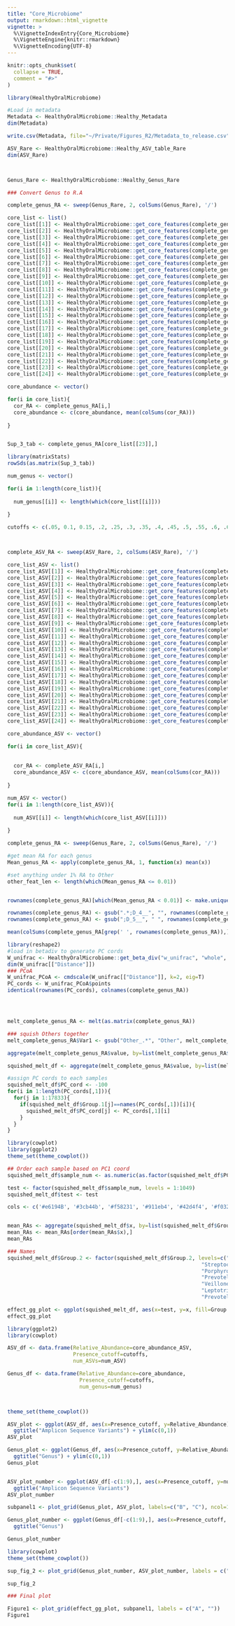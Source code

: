 ```yaml
---
title: "Core_Microbiome"
output: rmarkdown::html_vignette
vignette: >
  %\VignetteIndexEntry{Core_Microbiome}
  %\VignetteEngine{knitr::rmarkdown}
  %\VignetteEncoding{UTF-8}
---
```


```r
knitr::opts_chunk$set(
  collapse = TRUE,
  comment = "#>"
)
```

```r
library(HealthyOralMicrobiome)

```


```r
#Load in metadata
Metadata <- HealthyOralMicrobiome::Healthy_Metadata
dim(Metadata)

write.csv(Metadata, file="~/Private/Figures_R2/Metadata_to_release.csv")

ASV_Rare <- HealthyOralMicrobiome::Healthy_ASV_table_Rare
dim(ASV_Rare)



Genus_Rare <- HealthyOralMicrobiome::Healthy_Genus_Rare

```



```r


### Convert Genus to R.A

complete_genus_RA <- sweep(Genus_Rare, 2, colSums(Genus_Rare), '/')

core_list <- list()
core_list[[1]] <- HealthyOralMicrobiome::get_core_features(complete_genus_RA, 0.05)
core_list[[2]] <- HealthyOralMicrobiome::get_core_features(complete_genus_RA, 0.1)
core_list[[3]] <- HealthyOralMicrobiome::get_core_features(complete_genus_RA, 0.15)
core_list[[4]] <- HealthyOralMicrobiome::get_core_features(complete_genus_RA, 0.20)
core_list[[5]] <- HealthyOralMicrobiome::get_core_features(complete_genus_RA, 0.25)
core_list[[6]] <- HealthyOralMicrobiome::get_core_features(complete_genus_RA, 0.30)
core_list[[7]] <- HealthyOralMicrobiome::get_core_features(complete_genus_RA, 0.35)
core_list[[8]] <- HealthyOralMicrobiome::get_core_features(complete_genus_RA, 0.4)
core_list[[9]] <- HealthyOralMicrobiome::get_core_features(complete_genus_RA, 0.45)
core_list[[10]] <- HealthyOralMicrobiome::get_core_features(complete_genus_RA, 0.5)
core_list[[11]] <- HealthyOralMicrobiome::get_core_features(complete_genus_RA, 0.55)
core_list[[12]] <- HealthyOralMicrobiome::get_core_features(complete_genus_RA, 0.6)
core_list[[13]] <- HealthyOralMicrobiome::get_core_features(complete_genus_RA, 0.65)
core_list[[14]] <- HealthyOralMicrobiome::get_core_features(complete_genus_RA, 0.70)
core_list[[15]] <- HealthyOralMicrobiome::get_core_features(complete_genus_RA, 0.75)
core_list[[16]] <- HealthyOralMicrobiome::get_core_features(complete_genus_RA, 0.80)
core_list[[17]] <- HealthyOralMicrobiome::get_core_features(complete_genus_RA, 0.85)
core_list[[18]] <- HealthyOralMicrobiome::get_core_features(complete_genus_RA, 0.90)
core_list[[19]] <- HealthyOralMicrobiome::get_core_features(complete_genus_RA, 0.95)
core_list[[20]] <- HealthyOralMicrobiome::get_core_features(complete_genus_RA, 0.96)
core_list[[21]] <- HealthyOralMicrobiome::get_core_features(complete_genus_RA, 0.97)
core_list[[22]] <- HealthyOralMicrobiome::get_core_features(complete_genus_RA, 0.98)
core_list[[23]] <- HealthyOralMicrobiome::get_core_features(complete_genus_RA, 0.99)
core_list[[24]] <- HealthyOralMicrobiome::get_core_features(complete_genus_RA, 1)

core_abundance <- vector()

for(i in core_list){
  cor_RA <- complete_genus_RA[i,]
  core_abundance <- c(core_abundance, mean(colSums(cor_RA)))
  
}


Sup_3_tab <- complete_genus_RA[core_list[[23]],]

library(matrixStats)
rowSds(as.matrix(Sup_3_tab))

num_genus <- vector()

for(i in 1:length(core_list)){
  
  num_genus[[i]] <- length(which(core_list[[i]]))
  
}

cutoffs <- c(.05, 0.1, 0.15, .2, .25, .3, .35, .4, .45, .5, .55, .6, .65, .7, .75, 0.80, 0.85, 0.90, 0.95, 0.96, 0.97, 0.98, 0.99, 1)




```

```r
complete_ASV_RA <- sweep(ASV_Rare, 2, colSums(ASV_Rare), '/')

core_list_ASV <- list()
core_list_ASV[[1]] <- HealthyOralMicrobiome::get_core_features(complete_ASV_RA, 0.05)
core_list_ASV[[2]] <- HealthyOralMicrobiome::get_core_features(complete_ASV_RA, 0.1)
core_list_ASV[[3]] <- HealthyOralMicrobiome::get_core_features(complete_ASV_RA, 0.15)
core_list_ASV[[4]] <- HealthyOralMicrobiome::get_core_features(complete_ASV_RA, 0.20)
core_list_ASV[[5]] <- HealthyOralMicrobiome::get_core_features(complete_ASV_RA, 0.25)
core_list_ASV[[6]] <- HealthyOralMicrobiome::get_core_features(complete_ASV_RA, 0.30)
core_list_ASV[[7]] <- HealthyOralMicrobiome::get_core_features(complete_ASV_RA, 0.35)
core_list_ASV[[8]] <- HealthyOralMicrobiome::get_core_features(complete_ASV_RA, 0.4)
core_list_ASV[[9]] <- HealthyOralMicrobiome::get_core_features(complete_ASV_RA, 0.45)
core_list_ASV[[10]] <- HealthyOralMicrobiome::get_core_features(complete_ASV_RA, 0.5)
core_list_ASV[[11]] <- HealthyOralMicrobiome::get_core_features(complete_ASV_RA, 0.55)
core_list_ASV[[12]] <- HealthyOralMicrobiome::get_core_features(complete_ASV_RA, 0.6)
core_list_ASV[[13]] <- HealthyOralMicrobiome::get_core_features(complete_ASV_RA, 0.65)
core_list_ASV[[14]] <- HealthyOralMicrobiome::get_core_features(complete_ASV_RA, 0.70)
core_list_ASV[[15]] <- HealthyOralMicrobiome::get_core_features(complete_ASV_RA, 0.75)
core_list_ASV[[16]] <- HealthyOralMicrobiome::get_core_features(complete_ASV_RA, 0.80)
core_list_ASV[[17]] <- HealthyOralMicrobiome::get_core_features(complete_ASV_RA, 0.85)
core_list_ASV[[18]] <- HealthyOralMicrobiome::get_core_features(complete_ASV_RA, 0.90)
core_list_ASV[[19]] <- HealthyOralMicrobiome::get_core_features(complete_ASV_RA, 0.95)
core_list_ASV[[20]] <- HealthyOralMicrobiome::get_core_features(complete_ASV_RA, 0.96)
core_list_ASV[[21]] <- HealthyOralMicrobiome::get_core_features(complete_ASV_RA, 0.97)
core_list_ASV[[22]] <- HealthyOralMicrobiome::get_core_features(complete_ASV_RA, 0.98)
core_list_ASV[[23]] <- HealthyOralMicrobiome::get_core_features(complete_ASV_RA, 0.99)
core_list_ASV[[24]] <- HealthyOralMicrobiome::get_core_features(complete_ASV_RA, 1)

core_abundance_ASV <- vector()

for(i in core_list_ASV){
  
    
  cor_RA <- complete_ASV_RA[i,]
  core_abundance_ASV <- c(core_abundance_ASV, mean(colSums(cor_RA)))
  
}

num_ASV <- vector()
for(i in 1:length(core_list_ASV)){
  
  num_ASV[[i]] <- length(which(core_list_ASV[[i]]))
  
}
```

```r

complete_genus_RA <- sweep(Genus_Rare, 2, colSums(Genus_Rare), '/')

#get mean RA for each genus
Mean_genus_RA <- apply(complete_genus_RA, 1, function(x) mean(x))

#set anything under 1% RA to Other
other_feat_len <- length(which(Mean_genus_RA <= 0.01))


rownames(complete_genus_RA)[which(Mean_genus_RA < 0.01)] <- make.unique(rep("Other", other_feat_len), "_")

rownames(complete_genus_RA) <- gsub(".*;D_4__", "", rownames(complete_genus_RA))
rownames(complete_genus_RA) <- gsub(";D_5__", " ", rownames(complete_genus_RA))

mean(colSums(complete_genus_RA[grep(' ', rownames(complete_genus_RA)),]))

library(reshape2)
#load in betadiv to generate PC cords
W_unifrac <- HealthyOralMicrobiome::get_beta_div("w_unifrac", "whole", Metadata)
dim(W_unifrac[["Distance"]])
### PCoA
W_unifrac_PCoA <- cmdscale(W_unifrac[["Distance"]], k=2, eig=T)
PC_cords <- W_unifrac_PCoA$points
identical(rownames(PC_cords), colnames(complete_genus_RA))




melt_complete_genus_RA <- melt(as.matrix(complete_genus_RA))

### squish Others together
melt_complete_genus_RA$Var1 <- gsub("Other_.*", "Other", melt_complete_genus_RA$Var1)

aggregate(melt_complete_genus_RA$value, by=list(melt_complete_genus_RA$Var2, melt_complete_genus_RA$Var1), function(x) sum(x))

squished_melt_df <- aggregate(melt_complete_genus_RA$value, by=list(melt_complete_genus_RA$Var2, melt_complete_genus_RA$Var1), function(x) sum(x))

#assign PC cords to each samples
squished_melt_df$PC_cord <- -100
for(i in 1:length(PC_cords[,1])){
  for(j in 1:17833){
    if(squished_melt_df$Group.1[j]==names(PC_cords[,1])[i]){
      squished_melt_df$PC_cord[j] <- PC_cords[,1][i]
    }
  }
}

library(cowplot)
library(ggplot2)
theme_set(theme_cowplot())

## Order each sample based on PC1 coord
squished_melt_df$sample_num <- as.numeric(as.factor(squished_melt_df$PC_cord))

test <- factor(squished_melt_df$sample_num, levels = 1:1049)
squished_melt_df$test <- test

cols <- c('#e6194B', '#3cb44b', '#f58231', '#911eb4', '#42d4f4', '#f032e6', '#bfef45', '#fabebe', '#469990', '#e6beff', '#9A6324', '#fffac8', '#800000', '#aaffc3', '#808000', '#ffd8b1', '#000075', '#a9a9a9')


mean_RAs <- aggregate(squished_melt_df$x, by=list(squished_melt_df$Group.2), function(x) mean(x))
mean_RAs <- mean_RAs[order(mean_RAs$x),]
mean_RAs

### Names 
squished_melt_df$Group.2 <- factor(squished_melt_df$Group.2, levels=c("Other", "Veillonellaceae Veillonella", "Neisseriaceae Neisseria",
                                                              "Streptococcaceae Streptococcus", "Prevotellaceae Prevotella 7", "Pasteurellaceae Haemophilus",
                                                              "Porphyromonadaceae Porphyromonas", "Fusobacteriaceae Fusobacterium", 
                                                              "Prevotellaceae Prevotella", "Flavobacteriaceae Capnocytophaga", 
                                                              "Veillonellaceae Megasphaera", "Carnobacteriaceae Granulicatella",
                                                              "Leptotrichiaceae Leptotrichia", "Family XI Gemella", "Prevotellaceae Alloprevotella",
                                                              "Prevotellaceae Prevotella 6", "Actinomycetaceae Actinomyces"))

effect_gg_plot <- ggplot(squished_melt_df, aes(x=test, y=x, fill=Group.2)) + geom_bar(stat="identity", width=1) + theme(axis.text.x = element_blank(), axis.ticks.x = element_blank(), axis.line.x = element_blank(), axis.line.y=element_blank(), axis.title.x = element_text(vjust=10)) + scale_fill_manual(values = cols) +xlab("Sample") +ylab("Relative Abundance") + labs(fill="Genera")
effect_gg_plot

```

```r

library(ggplot2)
library(cowplot)

ASV_df <- data.frame(Relative_Abundance=core_abundance_ASV,
                     Presence_cutoff=cutoffs,
                     num_ASVs=num_ASV)

Genus_df <- data.frame(Relative_Abundance=core_abundance,
                       Presence_cutoff=cutoffs,
                       num_genus=num_genus)



theme_set(theme_cowplot())

ASV_plot <- ggplot(ASV_df, aes(x=Presence_cutoff, y=Relative_Abundance)) + geom_point() + xlab("Presence Cut-off") + ylab("Relative Abundance") +
  ggtitle("Amplicon Sequence Variants") + ylim(c(0,1))
ASV_plot

Genus_plot <- ggplot(Genus_df, aes(x=Presence_cutoff, y=Relative_Abundance)) + geom_point() + xlab("Presence Cut-off") + ylab("Relative Abundance") +
  ggtitle("Genus") + ylim(c(0,1))
Genus_plot


ASV_plot_number <- ggplot(ASV_df[-c(1:9),], aes(x=Presence_cutoff, y=num_ASVs)) + geom_point() + xlab("Presence Cut-off") + ylab("Number of ASVs") +
  ggtitle("Amplicon Sequence Variants")
ASV_plot_number

subpanel1 <- plot_grid(Genus_plot, ASV_plot, labels=c("B", "C"), ncol=1)

Genus_plot_number <- ggplot(Genus_df[-c(1:9),], aes(x=Presence_cutoff, y=num_genus)) + geom_point() + xlab("Presence Cut-off") + ylab("Number of Genera") +
  ggtitle("Genus")

Genus_plot_number

library(cowplot)
theme_set(theme_cowplot())

sup_fig_2 <- plot_grid(Genus_plot_number, ASV_plot_number, labels = c("B", "C"), ncol=1)

sup_fig_2

### Final plot

Figure1 <- plot_grid(effect_gg_plot, subpanel1, labels = c("A", ""))
Figure1

```

